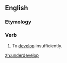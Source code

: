 ==English==

===Etymology===
{{prefix|en|under|develop}}

===Verb===
{{en-verb}}

# To [[develop]] insufficiently.

[[zh:underdevelop]]